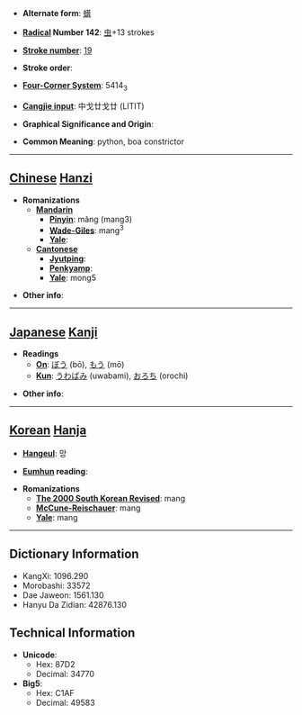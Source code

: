 * '''Alternate form''': [[蠎]]

* '''[[Wiktionary:Chinese radical index| Radical]] Number 142''': [[Wiktionary:Chinese radical index 虫|虫]]+13 strokes

* '''[[Wiktionary:Chinese total strokes index|Stroke number]]''': [[Wiktionary:Chinese total strokes index 19|19]]

* '''Stroke order''': 

* '''[[Wiktionary:Chinese four corner index|Four-Corner System]]''': 5414<sub>3</sub>

* '''[[Wiktionary:Chinese Cangjie index|Cangjie input]]''': 中戈廿戈廿 (LITIT)

* '''Graphical Significance and Origin''': 

* '''Common Meaning''': python, boa constrictor

----

== [[Chinese]] [[Hanzi]] ==

* '''Romanizations'''
** '''[[Mandarin]]'''
*** '''[[Pinyin]]''': mǎng (mang3)
*** '''[[Wade-Giles]]''': mang<sup>3</sup>
*** '''[[Yale]]''': 
** '''[[Cantonese]]'''
*** '''[[Jyutping]]''':
*** '''[[Penkyamp]]''': 
*** '''[[Yale]]''': mong5

* '''Other info''': 

----

== [[Japanese]] [[Kanji]] ==

* '''Readings'''
** '''[[On]]''': [[ぼう]] (bō), [[もう]] (mō)
** '''[[Kun]]''': [[うわばみ]] (uwabami), [[おろち]] (orochi)

* '''Other info''':  

----

== [[Korean]] [[Hanja]] ==

* '''[[Hangeul]]''': 망

* '''[[Eumhun]] reading''': 

* '''Romanizations'''
** '''[[The 2000 South Korean Revised Romanization|The 2000 South Korean Revised]]''': mang
** '''[[McCune-Reischauer]]''': mang
** '''[[Yale]]''': mang

----

== Dictionary Information ==

* KangXi: 1096.290
* Morobashi: 33572
* Dae Jaweon: 1561.130
* Hanyu Da Zidian: 42876.130

== Technical Information ==

* '''Unicode''':
** Hex: 87D2
** Decimal: 34770
* '''Big5''':
** Hex: C1AF
** Decimal: 49583